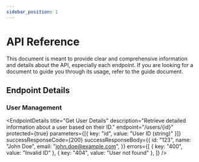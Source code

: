 ```yaml
---
sidebar_position: 1
---
```



# API Reference

This document is meant to provide clear and comprehensive information and details about the API, especially each endpoint. If you are looking for a document to guide you through its usage, refer to the guide document.

## Endpoint Details

### User Management

<EndpointDetails
  title="Get User Details"
  description="Retrieve detailed information about a user based on their ID."
  endpoint="/users/{id}"
  protected={true}
  parameters={[{ key: "id", value: "User ID (string)" }]}
  successResponseCode={200}
  successResponseBody={{
    id: "123",
    name: "John Doe",
    email: "john.doe@example.com",
  }}
  errors={[
    { key: "400", value: "Invalid ID" },
    { key: "404", value: "User not found" },
  ]}
/>
